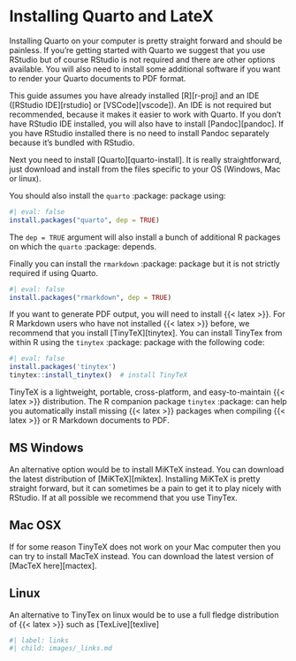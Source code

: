 # Installing Quarto and LateX  {#sec-install-rm}

Installing Quarto on your computer is pretty straight forward and should be painless.
If you're getting started with Quarto we suggest that you use RStudio but of course RStudio is not required and there are other options available.
You will also need to install some additional software if you want to render your Quarto documents to PDF format.

This guide assumes you have already installed [R][r-proj] and an IDE ([RStudio IDE][rstudio] or [VSCode][vscode]).
An IDE is not required but recommended, because it makes it easier to work with Quarto.
If you don't have RStudio IDE installed, you will also have to install [Pandoc][pandoc].
If you have RStudio installed there is no need to install Pandoc separately because it's bundled with RStudio.

Next you need to install [Quarto][quarto-install]. It is really straightforward, just download and install from the files specific to your OS (Windows, Mac or linux).

You should also install the `quarto` :package: package using:

```r
#| eval: false
install.packages("quarto", dep = TRUE)
```

The `dep = TRUE` argument will also install a bunch of additional R packages on which the `quarto` :package: depends.

Finally you can install the `rmarkdown` :package: package but it is not strictly required if using Quarto.

```r
#| eval: false
install.packages("rmarkdown", dep = TRUE)
```


  
If you want to generate PDF output, you will need to install {{< latex >}}.
For R Markdown users who have not installed {{< latex >}} before, we recommend that you install [TinyTeX][tinytex].
You can install TinyTex from within R using the `tinytex` :package: package with the following code:

```r
#| eval: false
install.packages('tinytex')
tinytex::install_tinytex()  # install TinyTeX
```

TinyTeX is a lightweight, portable, cross-platform, and easy-to-maintain {{< latex >}} distribution.
The R companion package `tinytex` :package: can help you automatically install missing {{< latex >}} packages when compiling {{< latex >}} or R Markdown documents to PDF.

## MS Windows

An alternative option would be to install MiKTeX instead.
You can download the latest distribution of [MiKTeX][miktex].
Installing MiKTeX is pretty straight forward, but it can sometimes be a pain to get it to play nicely with RStudio.
If at all possible we recommend that you use TinyTex.

## Mac OSX

If for some reason TinyTeX does not work on your Mac computer then you can try to install MacTeX instead.
You can download the latest version of [MacTeX here][mactex].

## Linux

An alternative to TinyTex on linux would be to use a full fledge distribution of {{< latex >}} such as [TexLive][texlive]


```r
#| label: links
#| child: images/_links.md
```


